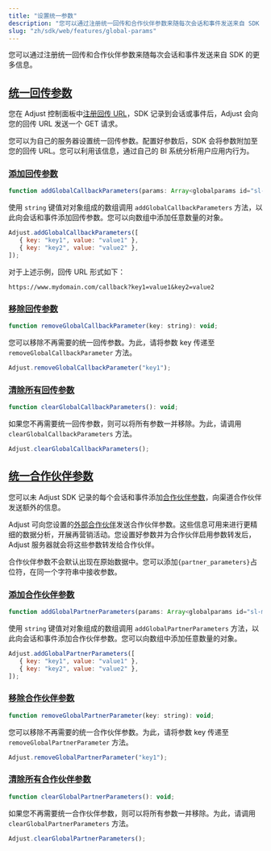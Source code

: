 ```yaml
---
title: "设置统一参数"
description: "您可以通过注册统一回传和合作伙伴参数来随每次会话和事件发送来自 SDK 的更多信息。"
slug: "zh/sdk/web/features/global-params"
---
```


您可以通过注册统一回传和合作伙伴参数来随每次会话和事件发送来自 SDK 的更多信息。

## [统一回传参数](global-callback-parameters)

您在 Adjust 控制面板中[注册回传 URL](https://help.adjust.com/zh/article/set-up-callbacks)，SDK 记录到会话或事件后，Adjust 会向您的回传 URL 发送一个 GET 请求。

您可以为自己的服务器设置统一回传参数。配置好参数后，SDK 会将参数附加至您的回传 URL。您可以利用该信息，通过自己的 BI 系统分析用户应用内行为。

### [添加回传参数](add-callback-parameters)

```js
function addGlobalCallbackParameters(params: Array<globalparams id="sl-md0000000">): void;
```

使用 `string` 键值对对象组成的数组调用 `addGlobalCallbackParameters` 方法，以此向会话和事件添加回传参数。您可以向数组中添加任意数量的对象。

```js
Adjust.addGlobalCallbackParameters([
   { key: "key1", value: "value1" },
   { key: "key2", value: "value2" },
]);
```

对于上述示例，回传 URL 形式如下：

```text
https://www.mydomain.com/callback?key1=value1&key2=value2
```

### [移除回传参数](remove-callback-parameters)

```js
function removeGlobalCallbackParameter(key: string): void;
```

您可以移除不再需要的统一回传参数。为此，请将参数 key 传递至 `removeGlobalCallbackParameter` 方法。

```js
Adjust.removeGlobalCallbackParameter("key1");
```

### [清除所有回传参数](clear-all-callback-parameters)

```js
function clearGlobalCallbackParameters(): void;
```

如果您不再需要统一回传参数，则可以将所有参数一并移除。为此，请调用 `clearGlobalCallbackParameters` 方法。

```js
Adjust.clearGlobalCallbackParameters();
```

## [统一合作伙伴参数](global-partner-parameters)

您可以未 Adjust SDK 记录的每个会话和事件添加[合作伙伴参数](https://help.adjust.com/zh/article/data-sharing-ad-network#map-parameters)，向渠道合作伙伴发送额外的信息。

Adjust 可向您设置的[外部合作伙伴](https://help.adjust.com/zh/article/integrated-partners)发送合作伙伴参数。这些信息可用来进行更精细的数据分析，开展再营销活动。您设置好参数并为合作伙伴启用参数转发后，Adjust 服务器就会将这些参数转发给合作伙伴。

<Callout type="note">

合作伙伴参数不会默认出现在原始数据中。您可以添加`{partner_parameters}`占位符，在同一个字符串中接收参数。

</Callout>

### [添加合作伙伴参数](add-partner-parameters)

```js
function addGlobalPartnerParameters(params: Array<globalparams id="sl-md0000000">): void;
```

使用 `string` 键值对对象组成的数组调用 `addGlobalPartnerParameters` 方法，以此向会话和事件添加合作伙伴参数。您可以向数组中添加任意数量的对象。

```js
Adjust.addGlobalPartnerParameters([
   { key: "key1", value: "value1" },
   { key: "key2", value: "value2" },
]);
```

### [移除合作伙伴参数](remove-partner-parameters)

```js
function removeGlobalPartnerParameter(key: string): void;
```

您可以移除不再需要的统一合作伙伴参数。为此，请将参数 key 传递至 `removeGlobalPartnerParameter` 方法。

```js
Adjust.removeGlobalPartnerParameter("key1");
```

### [清除所有合作伙伴参数](clear-all-partner-parameters)

```js
function clearGlobalPartnerParameters(): void;
```

如果您不再需要统一合作伙伴参数，则可以将所有参数一并移除。为此，请调用 `clearGlobalPartnerParameters` 方法。

```js
Adjust.clearGlobalPartnerParameters();
```
